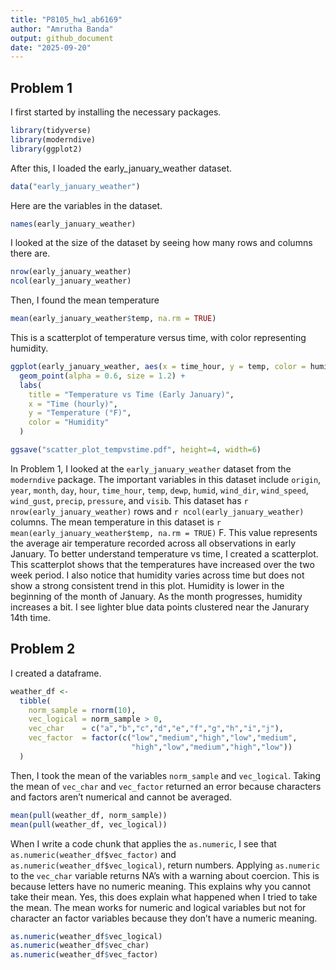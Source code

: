 ```yaml
---
title: "P8105_hw1_ab6169"
author: "Amrutha Banda"
output: github_document
date: "2025-09-20"
---
```


## Problem 1 

I first started by installing the necessary packages. 
```r
library(tidyverse)
library(moderndive)
library(ggplot2)
```

After this, I loaded the early_january_weather dataset.
```r
data("early_january_weather")
```

Here are the variables in the dataset. 
```r
names(early_january_weather)
```

I looked at the size of the dataset by seeing how many rows and columns there are.
```r
nrow(early_january_weather)
ncol(early_january_weather)
```

Then, I found the mean temperature 
```r
mean(early_january_weather$temp, na.rm = TRUE)
```

This is a scatterplot of temperature versus time, with color representing humidity.
```r
ggplot(early_january_weather, aes(x = time_hour, y = temp, color = humid)) +
  geom_point(alpha = 0.6, size = 1.2) +
  labs(
    title = "Temperature vs Time (Early January)",
    x = "Time (hourly)",
    y = "Temperature (°F)",
    color = "Humidity"
  )

ggsave("scatter_plot_tempvstime.pdf", height=4, width=6)
```


In Problem 1, I looked at the `early_january_weather` dataset from the `moderndive` package. The important variables in this dataset include `origin`, `year`, `month`, `day`, `hour`, `time_hour`, `temp`, `dewp`, `humid`, `wind_dir`, `wind_speed`, `wind_gust`, `precip`, `pressure`, and `visib`. This dataset has `r nrow(early_january_weather)` rows and `r ncol(early_january_weather)` columns. The mean temperature in this dataset is `r mean(early_january_weather$temp, na.rm = TRUE)` F. This value represents the average air temperature recorded across all observations in early January. To better understand temperature vs time, I created a scatterplot. This scatterplot shows that the temperatures have increased over the two week period. I also notice that humidity varies across time but does not show a strong consistent trend in this plot. Humidity is lower in the beginning of the month of January. As the month progresses, humidity increases a bit. I see lighter blue data points clustered near the Janurary 14th time. 


## Problem 2 

I created a dataframe. 

```r
weather_df <- 
  tibble(
    norm_sample = rnorm(10),
    vec_logical = norm_sample > 0,
    vec_char    = c("a","b","c","d","e","f","g","h","i","j"),
    vec_factor  = factor(c("low","medium","high","low","medium",
                           "high","low","medium","high","low"))
  )
```

Then, I took the mean of the variables `norm_sample` and `vec_logical`. Taking the mean of `vec_char` and `vec_factor` returned an error because characters and factors aren't numerical and cannot be averaged. 
```r
mean(pull(weather_df, norm_sample))
mean(pull(weather_df, vec_logical))

```


When I write a code chunk that applies the `as.numeric`, I see that  `as.numeric(weather_df$vec_factor)` and `as.numeric(weather_df$vec_logical)`, return numbers. Applying `as.numeric` to the `vec_char` variable returns NA's with a warning about coercion. This is because letters have no numeric meaning. This explains why you cannot take their mean. Yes, this does explain what happened when I tried to take the mean. The mean works for numeric and logical variables but not for character an factor variables because they don't have a numeric meaning.
```r
as.numeric(weather_df$vec_logical)
as.numeric(weather_df$vec_char)
as.numeric(weather_df$vec_factor)
```


